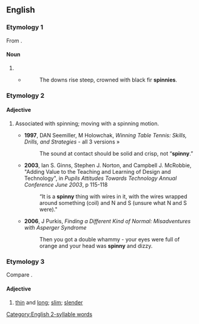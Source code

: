 ==English==

===Etymology 1===
From {{etyl|la|en}} {{m|la|spīnētum}}.

====Noun====
{{en-noun|spinnies}}

# {{alternative spelling of|en|spinney}}
#* {{rfdatek|en|Charles Kingsley}}
#*: The downs rise steep, crowned with black fir '''spinnies'''.

===Etymology 2===
{{suffix|en|spin|y}}

====Adjective====
{{en-adj|er}}

# {{lb|en|informal}} Associated with spinning; moving with a spinning motion.
#* '''1997''', DAN Seemiller, M Holowchak, ''Winning Table Tennis: Skills, Drills, and Strategies'' - all 3 versions »
#*: The sound at contact should be solid and crisp, not “'''spinny'''.”
#* '''2003''', Ian S. Ginns, Stephen J. Norton, and Campbell J. McRobbie, "Adding Value to the Teaching and Learning of Design and Technology", in ''Pupils Attitudes Towards Technology Annual Conference June 2003'', p 115-118
#*: “It is a '''spinny''' thing with wires in it, with the wires wrapped around something (coil) and N and S (unsure what N and S were)."
#* '''2006''', J Purkis, ''Finding a Different Kind of Normal: Misadventures with Asperger Syndrome''
#*: Then you got a double whammy - your eyes were full of orange and your head was '''spinny''' and dizzy.

===Etymology 3===
Compare {{m|en|spiny}}.

====Adjective====
{{en-adj}}

# {{lb|en|UK|dialect|obsolete}} [[thin]] and [[long]]; [[slim]]; [[slender]]

{{Webster 1913}}

[[Category:English 2-syllable words]]